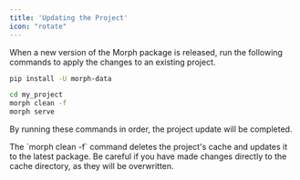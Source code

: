 ```yaml
---
title: 'Updating the Project'
icon: "rotate"
---
```


When a new version of the Morph package is released, run the following commands to apply the changes to an existing project.

```bash Shell
pip install -U morph-data

cd my_project
morph clean -f
morph serve
```

By running these commands in order, the project update will be completed.

<Note>
  The `morph clean -f` command deletes the project's cache and updates it to the latest package.
  Be careful if you have made changes directly to the cache directory, as they will be overwritten.
</Note>